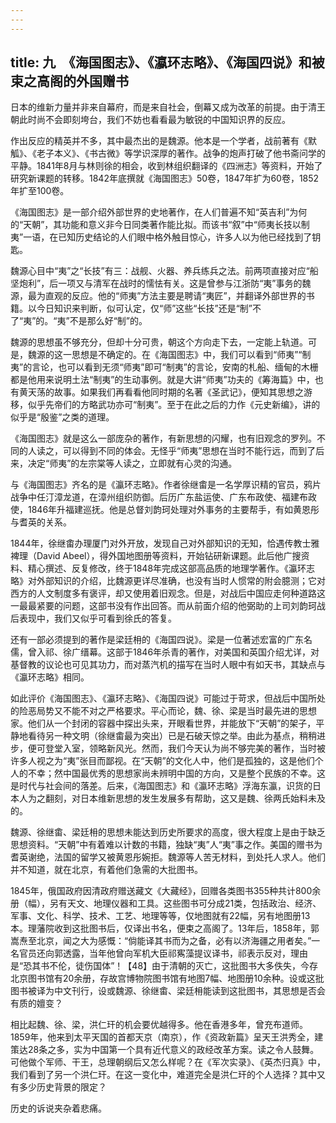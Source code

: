 ```yaml
---
---
---
```

title: 九　《海国图志》、《瀛环志略》、《海国四说》和被束之高阁的外国赠书
---



日本的维新力量并非来自幕府，而是来自社会，倒幕又成为改革的前提。由于清王朝此时尚不会即刻垮台，我们不妨也看看最为敏锐的中国知识界的反应。

作出反应的精英并不多，其中最杰出的是魏源。他本是一个学者，战前著有《默觚》、《老子本义》、《书古微》等学识深厚的著作。战争的炮声打破了他书斋问学的平静。1841年8月与林则徐的相会，收到林组织翻译的《四洲志》等资料，开始了研究新课题的转移。1842年底撰就《海国图志》50卷，1847年扩为60卷，1852年扩至100卷。

《海国图志》是一部介绍外部世界的史地著作，在人们普遍不知“英吉利”为何的“天朝”，其功能和意义非今日同类著作能比拟。而该书“叙”中“师夷长技以制夷”一语，在已知历史结论的人们眼中格外触目惊心，许多人以为他已经找到了钥匙。

魏源心目中“夷”之“长技”有三：战舰、火器、养兵练兵之法。前两项直接对应“船坚炮利”，后一项又与清军在战时的懦怯有关。这是曾参与江浙防“夷”事务的魏源，最为直观的反应。他的“师夷”方法主要是聘请“夷匠”，并翻译外部世界的书籍。以今日知识来判断，似可认定，仅“师”这些“长技”还是“制”不了“夷”的。“夷”不是那么好“制”的。

魏源的思想虽不够充分，但却十分可贵，朝这个方向走下去，一定能上轨道。可是，魏源的这一思想是不确定的。在《海国图志》中，我们可以看到“师夷”“制夷”的言论，也可以看到无须“师夷”即可“制夷”的言论，安南的札船、缅甸的木栅都是他用来说明土法“制夷”的生动事例。就是大讲“师夷”功夫的《筹海篇》中，也有黄天荡的故事。如果我们再看看他同时期的名著《圣武记》，便知其思想之游移，似乎先帝们的方略武功亦可“制夷”。至于在此之后的力作《元史新编》，讲的似乎是“殷鉴”之类的道理。

《海国图志》就是这么一部庞杂的著作，有新思想的闪耀，也有旧观念的罗列。不同的人读之，可以得到不同的体会。无怪乎“师夷”思想在当时不能行远，而到了后来，决定“师夷”的左宗棠等人读之，立即就有心灵的沟通。

与《海国图志》齐名的是《瀛环志略》。作者徐继畬是一名学厚识精的官员，鸦片战争中任汀漳龙道，在漳州组织防御。后历广东盐运使、广东布政使、福建布政使，1846年升福建巡抚。他是总督刘韵珂处理对外事务的主要帮手，有如黄恩彤与耆英的关系。

1844年，徐继畬办理厦门对外开放，发现自己对外部知识的无知，恰遇传教士雅裨理（David Abeel），得外国地图册等资料，开始钻研新课题。此后他广搜资料、精心撰述、反复修改，终于1848年完成这部高品质的地理学著作。《瀛环志略》对外部知识的介绍，比魏源更详尽准确，也没有当时人惯常的附会臆测；它对西方的人文制度多有褒评，却又使用着旧观念。但是，对战后中国应走何种道路这一最最紧要的问题，这部书没有作出回答。而从前面介绍的他弼助的上司刘韵珂战后表现中，我们又似乎可看到徐氏的答复。

还有一部必须提到的著作是梁廷枏的《海国四说》。梁是一位著述宏富的广东名儒，曾入祁、徐广缙幕。这部于1846年杀青的著作，对美国和英国介绍尤详，对基督教的议论也可见其功力，而对蒸汽机的描写在当时人眼中有如天书，其缺点与《瀛环志略》相同。

如此评价《海国图志》、《瀛环志略》、《海国四说》可能过于苛求，但战后中国所处的险恶局势又不能不对之严格要求。平心而论，魏、徐、梁是当时最先进的思想家。他们从一个封闭的容器中探出头来，开眼看世界，并能放下“天朝”的架子，平静地看待另一种文明（徐继畬最为突出）已是石破天惊之举。由此为基点，稍稍进步，便可登堂入室，领略新风光。然而，我们今天认为尚不够完美的著作，当时被许多人视之为“夷”张目而鄙视。在“天朝”的文化人中，他们是孤独的，这是他们个人的不幸；然中国最优秀的思想家尚未辨明中国的方向，又是整个民族的不幸。这是时代与社会间的落差。后来，《海国图志》和《瀛环志略》浮海东瀛，识货的日本人为之翻刻，对日本维新思想的发生发展多有帮助，这又是魏、徐两氏始料未及的。

魏源、徐继畬、梁廷枏的思想未能达到历史所要求的高度，很大程度上是由于缺乏思想资料。“天朝”中有着难以计数的书籍，独缺“夷”人“夷”事之作。美国的赠书为耆英谢绝，法国的留学又被黄恩彤婉拒。魏源等人苦无材料，到处托人求人。他们并不知道，就在北京，有着他们急需的大批图书。

1845年，俄国政府因清政府赠送藏文《大藏经》，回赠各类图书355种共计800余册（幅），另有天文、地理仪器和工具。这些图书可分成21类，包括政治、经济、军事、文化、科学、技术、工艺、地理等等，仅地图就有22幅，另有地图册13本。理藩院收到这批图书后，仅译出书名，便束之高阁了。13年后，1858年，郭嵩焘至北京，闻之大为感慨：“倘能译其书而为之备，必有以济海疆之用者矣。”一名官员还向郭透露，当年他曾向军机大臣祁寯藻提议译书，祁表示反对，理由是“恐其书不伦，徒伤国体”！【48】由于清朝的灭亡，这批图书大多佚失，今存北京图书馆有20余册，存故宫博物院图书馆有地图7幅、地图册10余种。设或这批图书被译为中文刊行，设或魏源、徐继畬、梁廷枏能读到这批图书，其思想是否会有质的嬗变？

相比起魏、徐、梁，洪仁玕的机会要优越得多。他在香港多年，曾充布道师。1859年，他来到太平天国的首都天京（南京），作《资政新篇》呈天王洪秀全，建策达28条之多，实为中国第一个具有近代意义的政经改革方案。读之令人鼓舞。可他做个军师、干王，总理朝纲后又怎么样呢？在《军次实录》、《英杰归真》中，我们看到了另一个洪仁玕。在这一变化中，难道完全是洪仁玕的个人选择？其中又有多少历史背景的限定？

历史的诉说夹杂着悲痛。